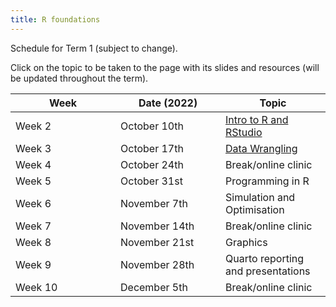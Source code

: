 ```yaml
---
title: R foundations
---
```


Schedule for Term 1 (subject to change).

Click on the topic to be taken to the page with its slides and resources (will be updated throughout the term).

| Week    | Date (2022)   | Topic                                                           |
|------------------------|------------------------|------------------------|
| Week 2  | October 10th  | [Intro to R and RStudio](/content/01-foundations/01-intro.qmd)  |
| Week 3  | October 17th  | [Data Wrangling](/content/01-foundations/02-data-wrangling.qmd) |
| Week 4  | October 24th  | Break/online clinic                                             |
| Week 5  | October 31st  | Programming in R                                                |
| Week 6  | November 7th  | Simulation and Optimisation                                     |
| Week 7  | November 14th | Break/online clinic                                             |
| Week 8  | November 21st | Graphics                                                        |
| Week 9  | November 28th | Quarto reporting and presentations                              |
| Week 10 | December 5th  | Break/online clinic                                             |
